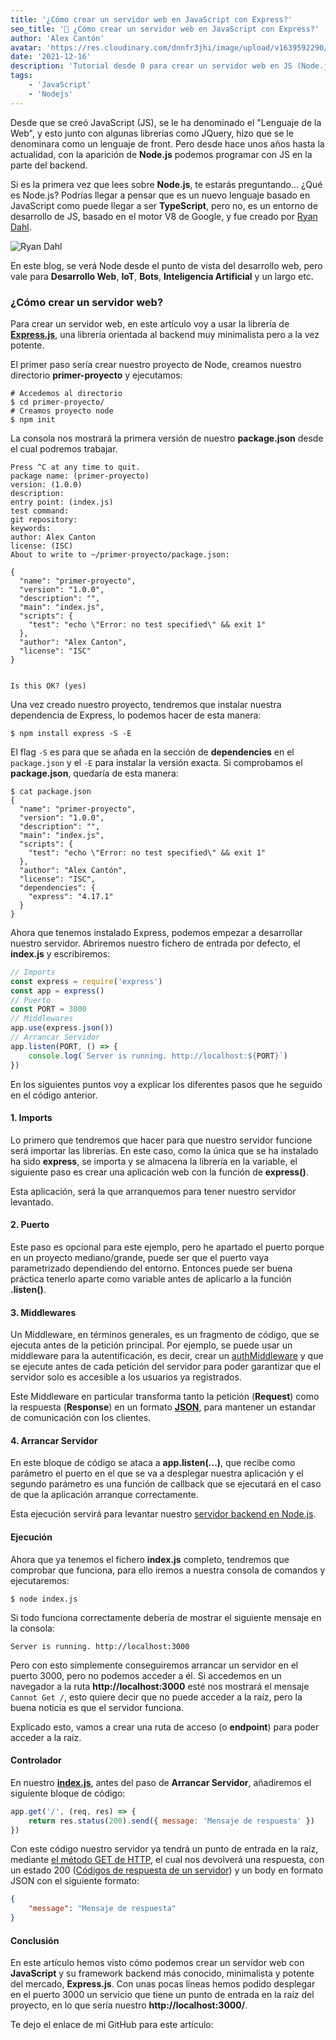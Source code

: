 ```yaml
---
title: '¿Cómo crear un servidor web en JavaScript con Express?'
seo_title: '🤔 ¿Cómo crear un servidor web en JavaScript con Express?'
author: 'Alex Cantón'
avatar: 'https://res.cloudinary.com/dnnfr3jhi/image/upload/v1639592290/Blog/alex_r0u07u.webp'
date: '2021-12-16'
description: 'Tutorial desde 0 para crear un servidor web en JS (Node.js) con el framework de Express.js, uno de los más conocidos y minimalistas del mercado para el Backend. Con un 19.005.088 descargas de media en NPM (Node Package Manager)'
tags:
    - 'JavaScript'
    - 'Nodejs'
---
```


Desde que se creó JavaScript (JS), se le ha denominado el "Lenguaje de la Web", y esto junto con algunas librerías como JQuery, hizo que se le denominara como un lenguaje de front. Pero desde hace unos años hasta la actualidad, con la aparición de **Node.js** podemos programar con JS en la parte del backend.

Si es la primera vez que lees sobre **Node.js**, te estarás preguntando... ¿Qué es Node.js? Podrías llegar a pensar que es un nuevo lenguaje basado en JavaScript como puede llegar a ser **TypeScript**, pero no, es un entorno de desarrollo de JS, basado en el motor V8 de Google, y fue creado por [Ryan Dahl](https://www.ecured.cu/Ryan_Lienhart_Dahl).

![Ryan Dahl](https://res.cloudinary.com/dnnfr3jhi/image/upload/v1639687783/Blog/Posts/server-node/04e9bf509eba71f9787154ed0ef3f569_ieet4d.jpg)

En este blog, se verá Node desde el punto de vista del desarrollo web, pero vale para **Desarrollo Web**, **IoT**, **Bots**, **Inteligencia Artificial** y un largo etc.

### ¿Cómo crear un servidor web?

Para crear un servidor web, en este artículo voy a usar la librería de **[Express.js](https://expressjs.com/es/)**, una librería orientada al backend muy minimalista pero a la vez potente.

El primer paso sería crear nuestro proyecto de Node, creamos nuestro directorio **primer-proyecto** y ejecutamos:

```shell
# Accedemos al directorio
$ cd primer-proyecto/
# Creamos proyecto node
$ npm init
```
La consola nos mostrará la primera versión de nuestro **package.json** desde el cual podremos trabajar.
```shell
Press ^C at any time to quit.                                           
package name: (primer-proyecto)                                         
version: (1.0.0)                                                        
description:                                                            
entry point: (index.js)                                                 
test command:                                                           
git repository:                                                         
keywords:                                                               
author: Alex Canton                                                     
license: (ISC)                                                          
About to write to ~/primer-proyecto/package.json:
                                                                        
{                                                                       
  "name": "primer-proyecto",                                            
  "version": "1.0.0",                                                   
  "description": "",                                                    
  "main": "index.js",                                                   
  "scripts": {                                                          
    "test": "echo \"Error: no test specified\" && exit 1"               
  },                                                                    
  "author": "Alex Canton",                                              
  "license": "ISC"                                                      
}                                                                       
                                                                        
                                                                        
Is this OK? (yes)
```

Una vez creado nuestro proyecto, tendremos que instalar nuestra dependencia de Express, lo podemos hacer de esta manera:

```shell
$ npm install express -S -E
```

El flag `-S` es para que se añada en la sección de **dependencies** en el `package.json` y el `-E` para instalar la versión exacta. Si comprobamos el **package.json**, quedaría de esta manera:

```shell
$ cat package.json
{
  "name": "primer-proyecto",
  "version": "1.0.0",
  "description": "",
  "main": "index.js",
  "scripts": {
    "test": "echo \"Error: no test specified\" && exit 1"
  },
  "author": "Alex Cantón",
  "license": "ISC",
  "dependencies": {
    "express": "4.17.1"
  }
}
```

Ahora que tenemos instalado Express, podemos empezar a desarrollar nuestro servidor. Abriremos nuestro fichero de entrada por defecto, el **index.js** y escribiremos:

```js
// Imports
const express = require('express')
const app = express()
// Puerto
const PORT = 3000
// Middlewares
app.use(express.json())
// Arrancar Servidor
app.listen(PORT, () => {
    console.log(`Server is running. http://localhost:${PORT}`)
})
```

En los siguientes puntos voy a explicar los diferentes pasos que he seguido en el código anterior.

#### 1. Imports

Lo primero que tendremos que hacer para que nuestro servidor funcione será importar las librerías. En este caso, como la única que se ha instalado ha sido **express**, se importa y se almacena la librería en la variable, el siguiente paso es crear una aplicación web con la función de **express()**.

Esta aplicación, será la que arranquemos para tener nuestro servidor levantado.

#### 2. Puerto

Este paso es opcional para este ejemplo, pero he apartado el puerto porque en un proyecto mediano/grande, puede ser que el puerto vaya parametrizado dependiendo del entorno. Entonces puede ser buena práctica tenerlo aparte como variable antes de aplicarlo a la función **.listen()**.

#### 3. Middlewares

Un Middleware, en términos generales, es un fragmento de código, que se ejecuta antes de la petición principal. Por ejemplo, se puede usar un middleware para la autentificación, es decir, crear un <u>authMiddleware</u> y que se ejecute antes de cada petición del servidor para poder garantizar que el servidor solo es accesible a los usuarios ya registrados.

Este Middleware en particular transforma tanto la petición (**Request**) como la respuesta (**Response**) en un formato <u>**JSON**</u>, para mantener un estandar de comunicación con los clientes.

#### 4. Arrancar Servidor

En este bloque de código se ataca a **app.listen(...)**, que recibe como parámetro el puerto en el que se va a desplegar nuestra aplicación y el segundo parámetro es una función de callback que se ejecutará en el caso de que la aplicación arranque correctamente.

Esta ejecución servirá para levantar nuestro <u>servidor backend en Node.js</u>.

#### Ejecución

Ahora que ya tenemos el fichero **index.js** completo, tendremos que comprobar que funciona, para ello iremos a nuestra consola de comandos y ejecutaremos:

```shell
$ node index.js
```

Si todo funciona correctamente debería de mostrar el siguiente mensaje en la consola:

```shell
Server is running. http://localhost:3000
```

Pero con esto simplemente conseguiremos arrancar un servidor en el puerto 3000, pero no podemos acceder a él. Si accedemos en un navegador a la ruta **http://localhost:3000** esté nos mostrará el mensaje `Cannot Get /`, esto quiere decir que no puede acceder a la raíz, pero la buena noticia es que el servidor funciona.

Explicado esto, vamos a crear una ruta de acceso (o **endpoint**) para poder acceder a la raíz.

#### Controlador

En nuestro <u>**index.js**</u>, antes del paso de **Arrancar Servidor**, añadiremos el siguiente bloque de código:

```js
app.get('/', (req, res) => {
    return res.status(200).send({ message: 'Mensaje de respuesta' })
})
```

Con este código nuestro servidor ya tendrá un punto de entrada en la raíz, mediante [el método GET de HTTP](https://developer.mozilla.org/es/docs/Web/HTTP/Methods), el cual nos devolverá una respuesta, con un estado 200 ([Códigos de respuesta de un servidor](https://developer.mozilla.org/es/docs/Web/HTTP/Status)) y un body en formato JSON con el siguiente formato:

```json
{
    "message": "Mensaje de respuesta"
}
```
#### Conclusión

En este artículo hemos visto cómo podemos crear un servidor web con **JavaScript** y su framework backend más conocido, minimalista y potente del mercado, **Express.js**. Con unas pocas líneas hemos podido desplegar en el puerto 3000 un servicio que tiene un punto de entrada en la raíz del proyecto, en lo que sería nuestro **http://localhost:3000/**.

Te dejo el enlace de mi GitHub para este artículo:
<GithubLink title="¿Cómo crear un servidor en JavaScript con Node.js?" link="https://github.com/alexcanDvlpr/crear-servidor-node-basico" />
